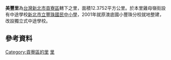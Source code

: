 {{ROC Village or Li Info|
City/CountyName  =  新北市  |
DivName  =  [[貢寮區|貢寮區]]  |
Village/LiName  =  美豐  |
Village/Li  =  里  |
OldName  =  |
Longitude  =  |
Latitude  =  |
AreaTotal  =  12.3752  |
HouseholdTotal  =  308  |
Male  =  476  |
Female  =  344  |
PopTotal  =  820  <ref>[https://www.gongliao.ntpc.gov.tw/archive/file/107%E5%B9%B4%E5%8D%80%E6%94%BF%E7%B5%B1%E8%A8%88%E5%B9%B4%E5%A0%B1.pdf  《新北市貢寮區107年區政統計年報》新北市貢寮區公所 2018年6月]</ref> |
YearMonth  =  [[2017年12月|2017年12月]]  |
Head  =  周貝芳  |
Sub  =  21  |
Neighbors  =  [[和美里|和美里]]、[[貢寮里|貢寮里]]、[[仁里里|仁里里]]  |
MapLocation  =  |
Address  =  土地公嶺街55號  |
DataSource  =  |
}}
'''美豐里'''為[[台灣|台灣]][[新北市|新北市]][[貢寮區|貢寮區]]轄下之里，面積12.3752平方公里。於本里雞母嶺街設有中途學校[[新北市立豐珠國民中小學|新北市立豐珠國民中小學]]，2001年就原澳底國小豐珠分校就地整建，改設獨立式中途學校。

==參考資料==
{{reflist}}

[[Category:貢寮區的里|Category:貢寮區的里]]
[[Category:貢寮區|里]]